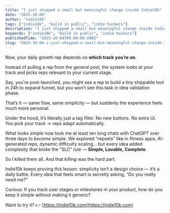 ```yaml
---
title: "I just shipped a small but meaningful change inside Indie10k"
date: "2025-10-04"
author: "indie10k"
tags: ["indie10k", "build in public", "indie hackers"]
description: "I just shipped a small but meaningful change inside Indie10k"
keywords: ["indie10k", "build in public", "indie hackers"]
publishedTime: "2025-10-04T00:00:00.000Z"
slug: "2025-10-04-i-just-shipped-a-small-but-meaningful-change-inside-indie10k-srzpDkQIvCAu4PvH2qmB"
---
```


Now, your daily growth rep depends on **which track you’re on**.

Instead of pulling a rep from the general pool, the system looks at your track and picks reps relevant to your current stage.

Say, you're post-launched, you might see a rep to build a tiny shippable tool in 24h to expand funnel, but you won't see this task in idea validation phase.

That’s it — same flow, same simplicity — but suddenly the experience feels much more personal.

Under the hood, it’s literally just a tag filter.
No new buttons. No extra UI.
You pick your track → reps adapt automatically.

What looks *simple* now took me at least ten long chats with ChatGPT over three days to *become* simple.
We explored “repsets” like in fitness apps, AI-generated reps, dynamic difficulty scaling…
but every idea added complexity that broke the “SLC” rule — **Simple, Lovable, Complete**.

So I killed them all.
And that killing was the hard part.

Indie10k keeps proving this lesson:
simplicity isn’t a design choice — it’s a daily battle.
Every idea that feels smart is secretly asking, “Do you really need me?”

Curious:
If you track user stages or milestones in your product, how do you keep it simple without making it generic?

Want to try it? 👉 [https://indie10k.com](https://indie10k.com)